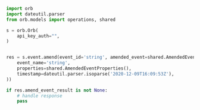 ```python Amend.py
import orb
import dateutil.parser
from orb.models import operations, shared

s = orb.Orb(
    api_key_auth="",
)


res = s.event.amend(event_id='string', amended_event=shared.AmendedEvent(
    event_name='string',
    properties=shared.AmendedEventProperties(),
    timestamp=dateutil.parser.isoparse('2020-12-09T16:09:53Z'),
))

if res.amend_event_result is not None:
    # handle response
    pass
```
